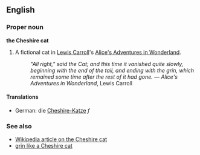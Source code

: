 ==English==
===Proper noun===
'''the Cheshire cat'''

#A fictional cat in [[w:Lewis Carroll|Lewis Carroll]]'s [[w:Alice's Adventures in Wonderland|Alice's Adventures in Wonderland]].
#:''"All right," said the Cat; and this time it vanished quite slowly, beginning with the end of the tail, and ending with the grin, which remained some time after the rest of it had gone.'' &mdash; ''Alice's Adventures in Wonderland'', Lewis Carroll

====Translations====

*German: die [[Cheshire-Katze]] ''f''

===See also===
*[[w:Cheshire_cat|Wikipedia article on the Cheshire cat]]
*[[grin like a Cheshire cat]]